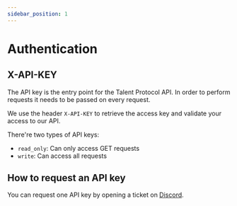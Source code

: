 ```yaml
---
sidebar_position: 1
---
```


# Authentication

## X-API-KEY

The API key is the entry point for the Talent Protocol API. In order to perform requests it needs to be passed on every request.

We use the header `X-API-KEY` to retrieve the access key and validate your access to our API.

There're two types of API keys:

* `read_only`: Can only access GET requests
* `write`: Can access all requests

## How to request an API key

You can request one API key by opening a ticket on [Discord](https://discord.com/invite/talentprotocol).
